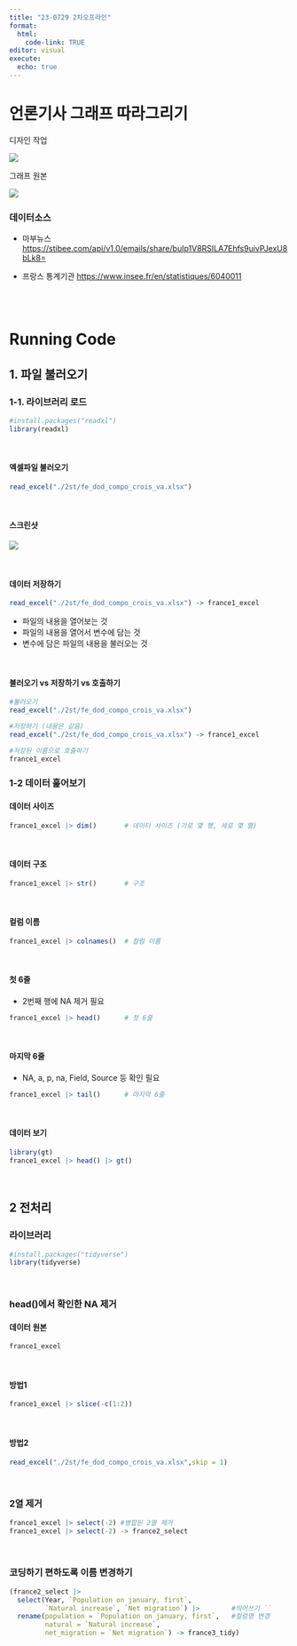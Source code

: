 ```yaml
---
title: "23-0729 2차오프라인"
format: 
  html: 
    code-link: TRUE
editor: visual
execute: 
  echo: true
---
```


# 언론기사 그래프 따라그리기

디자인 작업

![](2st/news_graph.png)

그래프 원본

![](2st/news_graph_r.png)

### 데이터소스

-   마부뉴스<https://stibee.com/api/v1.0/emails/share/buIp1V8RSILA7Ehfs9uivPJexU8bLk8=>

-   프랑스 통계기관 <https://www.insee.fr/en/statistiques/6040011>

<br><br>

# Running Code

## 1. 파일 불러오기

### 1-1. 라이브러리 로드

```r

#install.packages("readxl")
library(readxl)

```

<br>

#### 엑셀파일 불러오기
```r

read_excel("./2st/fe_dod_compo_crois_va.xlsx")

```
<br>

#### 스크린샷
![](2st/excel.png)

<br>

#### 데이터 저장하기
```r

read_excel("./2st/fe_dod_compo_crois_va.xlsx") -> france1_excel

```
- 파일의 내용을 열어보는 것
- 파일의 내용을 열어서 변수에 담는 것
- 변수에 담은 파일의 내용을 불러오는 것

<br>

#### 불러오기 vs 저장하기 vs 호출하기
```r
#불러오기
read_excel("./2st/fe_dod_compo_crois_va.xlsx")

#저장하기 (내용은 같음)
read_excel("./2st/fe_dod_compo_crois_va.xlsx") -> france1_excel

#저장된 이름으로 호출하기
france1_excel
```




### 1-2 데이터 훑어보기

#### 데이터 사이즈

```r

france1_excel |> dim()       # 데이터 사이즈 (가로 몇 행, 세로 몇 열)

```

<br>

#### 데이터 구조

```r
france1_excel |> str()       # 구조

```

<br>

#### 컬럼 이름

```r
france1_excel |> colnames()  # 컬럼 이름

```

<br>

#### 첫 6줄
- 2번째 행에 NA 제거 필요
```r
france1_excel |> head()      # 첫 6줄


```

<br>

#### 마지막 6줄
- NA, a, p, na, Field, Source 등 확인 필요
```r
france1_excel |> tail()      # 마지막 6줄
```

<br>

#### 데이터 보기
```r
library(gt)
france1_excel |> head() |> gt()

```
<br>

## 2 전처리
### 라이브러리
```r

#install.packages("tidyverse")
library(tidyverse)

```
<br>

### head()에서 확인한 NA 제거
#### 데이터 원본
```r

france1_excel

```
<br>

#### 방법1
```r
france1_excel |> slice(-c(1:2)) 

```
<br>

#### 방법2
```r
read_excel("./2st/fe_dod_compo_crois_va.xlsx",skip = 1)

```



<br>

### 2열 제거
```r

france1_excel |> select(-2) #병합된 2열 제거
france1_excel |> select(-2) -> france2_select

```

<br>

### 코딩하기 편하도록 이름 변경하기
```r
(france2_select |> 
  select(Year, `Population on january, first`,
         `Natural increase`, `Net migration`) |>        #띄어쓰기 ``
  rename(population = `Population on january, first`,   #컬럼명 변경
         natural = `Natural increase`,
         net_migration = `Net migration`) -> france3_tidy)
```











